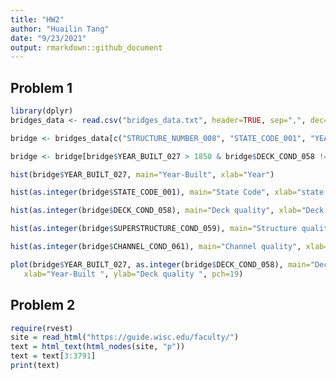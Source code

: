 ```yaml
---
title: "HW2"
author: "Huailin Tang"
date: "9/23/2021"
output: rmarkdown::github_document
---
```


## Problem 1
```r
library(dplyr)
bridges_data <- read.csv("bridges_data.txt", header=TRUE, sep=",", dec=".")

bridge <- bridges_data[c("STRUCTURE_NUMBER_008", "STATE_CODE_001", "YEAR_BUILT_027", "DECK_COND_058", "SUPERSTRUCTURE_COND_059", "CHANNEL_COND_061")]

bridge <- bridge[bridge$YEAR_BUILT_027 > 1850 & bridge$DECK_COND_058 != "N" & bridge$STATE_CODE_001 < 80, ]

hist(bridge$YEAR_BUILT_027, main="Year-Built", xlab="Year")

hist(as.integer(bridge$STATE_CODE_001), main="State Code", xlab="state code")

hist(as.integer(bridge$DECK_COND_058), main="Deck quality", xlab="Deck quality")

hist(as.integer(bridge$SUPERSTRUCTURE_COND_059), main="Structure quality", xlab="Structure quality")

hist(as.integer(bridge$CHANNEL_COND_061), main="Channel quality", xlab="Channel quality")

plot(bridge$YEAR_BUILT_027, as.integer(bridge$DECK_COND_058), main="Deck quality vs. Year-Built",
   xlab="Year-Built ", ylab="Deck quality ", pch=19)


```


## Problem 2
```r
require(rvest)
site = read_html("https://guide.wisc.edu/faculty/")
text = html_text(html_nodes(site, "p"))
text = text[3:3791]
print(text)
```

